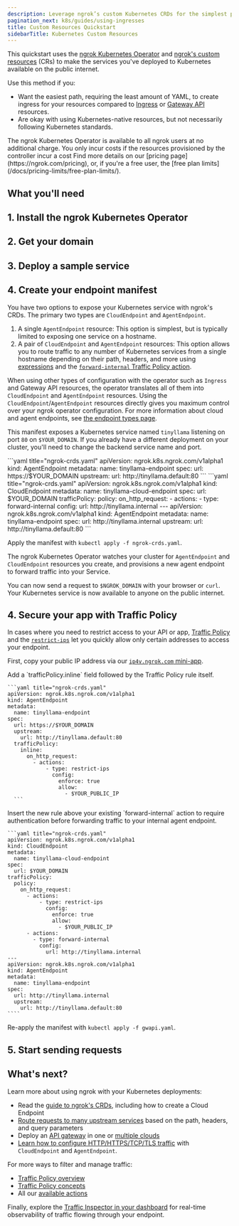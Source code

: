```yaml
---
description: Leverage ngrok’s custom Kubernetes CRDs for the simplest path, with the least amount of YAML, to exposing your Kubernetes services to the public internet.
pagination_next: k8s/guides/using-ingresses
title: Custom Resources Quickstart
sidebarTitle: Kubernetes Custom Resources
---
```


This quickstart uses the [ngrok Kubernetes Operator](/docs/k8s) and [ngrok's custom resources](/docs/k8s/crds) (CRs) to make the services you've deployed to Kubernetes available on the public internet.

Use this method if you:

- Want the easiest path, requiring the least amount of YAML, to create ingress for your resources compared to [Ingress](/docs/getting-started/kubernetes/ingress) or [Gateway API](/docs/getting-started/kubernetes/gateway-api) resources.
- Are okay with using Kubernetes-native resources, but not necessarily following Kubernetes standards.

<Note>
The ngrok Kubernetes Operator is available to all ngrok users at no additional charge.
You only incur costs if the resources provisioned by the controller incur a cost
Find more details on our [pricing page](https://ngrok.com/pricing), or, if you're a free user, the [free plan limits](/docs/pricing-limits/free-plan-limits/).
</Note>

## What you'll need

<K8sPrereq/>

## 1. Install the ngrok Kubernetes Operator

<K8sSetup />
<K8sInstall />

## 2. Get your domain

<Domain />

## 3. Deploy a sample service

<K8sSample />

## 4. Create your endpoint manifest

You have two options to expose your Kubernetes service with ngrok's CRDs. The primary two types are `CloudEndpoint` and `AgentEndpoint`.

1. A single `AgentEndpoint` resource: This option is simplest, but is typically limited to exposing one service on a hostname.
2. A pair of `CloudEndpoint` and `AgentEndpoint` resources: This option allows you to route traffic to any number of Kubernetes services from a single hostname depending on their path, headers, and more using [expressions](/docs/traffic-policy/concepts/expressions/) and the [`forward-internal` Traffic Policy action](/docs/traffic-policy/actions/forward-internal).

When using other types of configuration with the operator such as `Ingress` and Gateway API resources, the operator translates all of them into
`CloudEndpoint` and `AgentEndpoint` resources. Using the `CloudEndpoint`/`AgentEndpoint` resources directly gives you maximum control over your ngrok operator configuration.
For more information about cloud and agent endpoints, see [the endpoint types page](/docs/universal-gateway/types/).

This manifest exposes a Kubernetes service named `tinyllama` listening on port `80` on `$YOUR_DOMAIN`.
If you already have a different deployment on your cluster, you'll need to change the backend service name and port.

<Tabs>
  <Tab title="AgentEndpoint">
    ```yaml title="ngrok-crds.yaml"
    apiVersion: ngrok.k8s.ngrok.com/v1alpha1
    kind: AgentEndpoint
    metadata:
      name: tinyllama-endpoint
    spec:
      url: https://$YOUR_DOMAIN
      upstream:
        url: http://tinyllama.default:80
    ```
  </Tab>
  <Tab title="CloudEndpoint + AgentEndpoint">
    ```yaml title="ngrok-crds.yaml"
    apiVersion: ngrok.k8s.ngrok.com/v1alpha1
    kind: CloudEndpoint
    metadata:
      name: tinyllama-cloud-endpoint
    spec:
      url: $YOUR_DOMAIN
    trafficPolicy:
      policy:
        on_http_request:
          - actions:
            - type: forward-internal
              config:
                url: http://tinyllama.internal
    ---
    apiVersion: ngrok.k8s.ngrok.com/v1alpha1
    kind: AgentEndpoint
    metadata:
      name: tinyllama-endpoint
    spec:
      url: http://tinyllama.internal
      upstream:
        url: http://tinyllama.default:80
    ```
  </Tab>
</Tabs>

Apply the manifest with `kubectl apply -f ngrok-crds.yaml`.

The ngrok Kubernetes Operator watches your cluster for `AgentEndpoint` and `CloudEndpoint` resources you create, and provisions a new agent endpoint to forward traffic into your Service.

You can now send a request to `$NGROK_DOMAIN` with your browser or `curl`.
Your Kubernetes service is now available to anyone on the public internet.

## 4. Secure your app with Traffic Policy

In cases where you need to restrict access to your API or app, [Traffic Policy](/docs/traffic-policy) and the [`restrict-ips`](/docs/traffic-policy/actions/restrict-ips) let you quickly allow only certain addresses to access your endpoint.

First, copy your public IP address via our [`ip4v.ngrok.com` mini-app](https://ipv4.ngrok.com/).

<Tabs>
  <Tab title="AgentEndpoint">
    Add a `trafficPolicy.inline` field followed by the Traffic Policy rule itself.

    ```yaml title="ngrok-crds.yaml"
    apiVersion: ngrok.k8s.ngrok.com/v1alpha1
    kind: AgentEndpoint
    metadata:
      name: tinyllama-endpoint
    spec:
      url: https://$YOUR_DOMAIN
      upstream:
        url: http://tinyllama.default:80
      trafficPolicy:
        inline:
          on_http_request:
            - actions:
                - type: restrict-ips
                  config:
                    enforce: true
                    allow:
                      - $YOUR_PUBLIC_IP
      ```
  </Tab>
  <Tab title="CloudEndpoint + AgentEndpoint">
    Insert the new rule above your existing `forward-internal` action to require authentication before forwarding traffic to your internal agent endpoint.

    ```yaml title="ngrok-crds.yaml"
    apiVersion: ngrok.k8s.ngrok.com/v1alpha1
    kind: CloudEndpoint
    metadata:
      name: tinyllama-cloud-endpoint
    spec:
      url: $YOUR_DOMAIN
    trafficPolicy:
      policy:
        on_http_request:
          - actions:
              - type: restrict-ips
                config:
                  enforce: true
                  allow:
                    - $YOUR_PUBLIC_IP
          - actions:
            - type: forward-internal
              config:
                url: http://tinyllama.internal
    ---
    apiVersion: ngrok.k8s.ngrok.com/v1alpha1
    kind: AgentEndpoint
    metadata:
      name: tinyllama-endpoint
    spec:
      url: http://tinyllama.internal
      upstream:
        url: http://tinyllama.default:80
    ````
  </Tab>
</Tabs>

Re-apply the manifest with `kubectl apply -f gwapi.yaml`.

## 5. Start sending requests

<Request />

## What's next?

Learn more about using ngrok with your Kubernetes deployments:

- Read the [guide to ngrok's CRDs](/docs/k8s/guides/using-crds), including how to create a Cloud Endpoint
- [Route requests to many upstream services](/docs/k8s/guides/how-to/request-routing/) based on the path, headers, and query parameters
- Deploy an [API gateway](/docs/guides/api-gateway/kubernetes/) in one or [multiple clouds](/docs/guides/api-gateway/multicloud/)
- [Learn how to configure HTTP/HTTPS/TCP/TLS traffic](/docs/k8s/guides/endpoint-types/) with `CloudEndpoint` and `AgentEndpoint`.

For more ways to filter and manage traffic:

- [Traffic Policy overview](/docs/traffic-policy)
- [Traffic Policy concepts](/docs/traffic-policy/concepts/)
- All our [available actions](/docs/traffic-policy/actions/)

Finally, explore the [Traffic Inspector in your dashboard](https://dashboard.ngrok.com/traffic-inspector) for real-time observability of traffic flowing through your endpoint.
